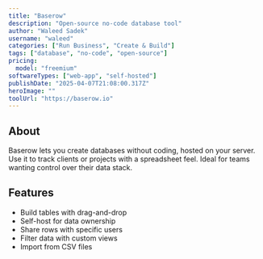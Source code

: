 ---
title: "Baserow"
description: "Open-source no-code database tool"
author: "Waleed Sadek"
username: "waleed"
categories: ["Run Business", "Create & Build"]
tags: ["database", "no-code", "open-source"]
pricing:
  model: "freemium"
softwareTypes: ["web-app", "self-hosted"]
publishDate: "2025-04-07T21:08:00.317Z"
heroImage: ""
toolUrl: "https://baserow.io"
---
## About
Baserow lets you create databases without coding, hosted on your server. Use it to track clients or projects with a spreadsheet feel. Ideal for teams wanting control over their data stack.

## Features
- Build tables with drag-and-drop
- Self-host for data ownership
- Share rows with specific users
- Filter data with custom views
- Import from CSV files
